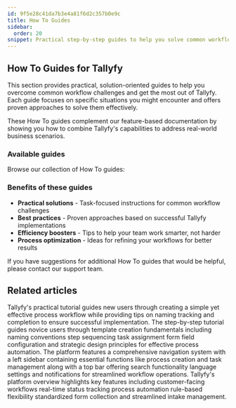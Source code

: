 ```yaml
---
id: 9f5e28c41da7b3e4a81f6d2c357b0e9c
title: How To Guides
sidebar:
  order: 20
snippet: Practical step-by-step guides to help you solve common workflow challenges and maximize the effectiveness of your Tallyfy processes.
---
```


## How To Guides for Tallyfy

This section provides practical, solution-oriented guides to help you overcome common workflow challenges and get the most out of Tallyfy. Each guide focuses on specific situations you might encounter and offers proven approaches to solve them effectively.

These How To guides complement our feature-based documentation by showing you how to combine Tallyfy's capabilities to address real-world business scenarios.

### Available guides

Browse our collection of How To guides:


<PageTree />

### Benefits of these guides

- **Practical solutions** - Task-focused instructions for common workflow challenges
- **Best practices** - Proven approaches based on successful Tallyfy implementations
- **Efficiency boosters** - Tips to help your team work smarter, not harder
- **Process optimization** - Ideas for refining your workflows for better results

If you have suggestions for additional How To guides that would be helpful, please contact our support team.


## Related articles
<CardGrid>
<LinkTitleCard header="<b>Tutorials > Your first process</b>" href="/products/pro/tutorials/your-first-process/" > Tallyfy's practical tutorial guides new users through creating a simple yet effective process workflow while providing tips on naming tracking and completion to ensure successful implementation. </LinkTitleCard>
<LinkTitleCard header="<b>Tutorials > Your first template</b>" href="/products/pro/tutorials/your-first-template/" > The step-by-step tutorial guides novice users through template creation fundamentals including naming conventions step sequencing task assignment form field configuration and strategic design principles for effective process automation. </LinkTitleCard>
<LinkTitleCard header="<b>Tutorials > Navigate Tallyfy</b>" href="/products/pro/tutorials/navigate-tallyfy/" > The platform features a comprehensive navigation system with a left sidebar containing essential functions like process creation and task management along with a top bar offering search functionality language settings and notifications for streamlined workflow operations. </LinkTitleCard>
<LinkTitleCard header="<b>Tutorials > Features</b>" href="/products/pro/tutorials/features/" > Tallyfy's platform overview highlights key features including customer-facing workflows real-time status tracking process automation rule-based flexibility standardized form collection and streamlined intake management. </LinkTitleCard>
</CardGrid> 